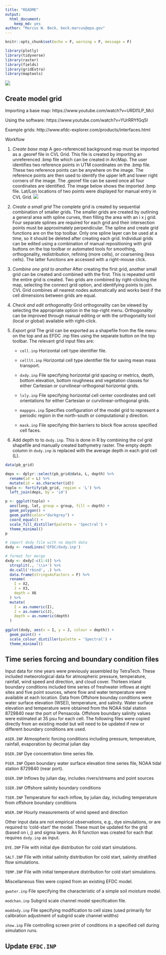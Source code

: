 ```yaml
---
title: "README"
output: 
  html_document:
    keep_md: yes
author: "Marcus W. Beck, beck.marcus@epa.gov"
---
```

```r
knitr::opts_chunk$set(echo = F, warning = F, message = F)

library(plotly)
library(tidyverse)
library(raster)
library(fields)
library(gridExtra)
library(maptools)
```
![](figs/efdc_flo.png)

## Create model grid

Importing a base map: https://www.youtube.com/watch?v=URDI1LP_McI

Using the software: https://www.youtube.com/watch?v=YUrRRYfGq5I\

Example grids: http://www.efdc-explorer.com/products/interfaces.html

Workflow 

1. *Create base map* A geo-referenced background map must be imported as a .georef file in CVL Grid.  This file is created by importing an unreferenced .bmp file which can be created in ArcMap.  The user identifies two reference points in UTM coordinates on the .bmp file.  These two reference points can be anywhere on the image.  The reference points are then used to identify the upper left and lower right corners of the image.  The .georef file can be saved once all four coordinates are identified. The image below shows the imported .bmp file.  Lat/Lon locations of two points were displayed for manual entry in CVL Grid. ![](figs/bath_ref.png)

2. *Create a small grid* The complete grid is created by sequential combination of smaller grids. The smaller grids are created by outlining a general area with spline curves, then filling the area with an i x j grid.  Four separate splines are required for each grid and their intersection points must be approximately perpendicular.  The spline and create grid functions are on the top toolbar.  Only one spline layer can be used at a time, so it should be deleted after creating each grid. Individual grids can be edited using a combination of manual repositioning with grid buttons on the top toolbar or automated tools for smoothing, orthogonality, redistribution, refining (more cells), or coarsening (less cells).  The latter functions are accessed with a right-mouse click.  

3.	*Combine one grid to another* After creating the first grid, another small grid can be created and combined with the first.  This is repeated until the entire grid is created.  Two grids are combined by right-clicking the map, selecting the connect grid option, and identifying points to join.  CVL Grid combines all nearest nodes automatically and works best if the cell dimensions between grids are equal.  

4.	*Check and edit orthogonality* Grid orthogonality can be viewed by selecting the appropriate option in the top-right menu.  Orthogonality can be improved through manual editing or with the orthogonality tool (local or global) available with right-click.  

5.	*Export grid* The grid can be exported as a shapefile from the file menu on the top and as EFDC .inp files using the separate button on the top toolbar.  The relevant grid input files are:

    * `cell.inp` Horizontal cell type identifier file.
    
    * `celllt.inp` Horizontal cell type identifier file for saving mean mass transport.
    
    * `dxdy.inp` File specifying horizontal grid spacing or metrics, depth, bottom elevation, bottom roughness and vegetation classes for either Cartesian or curvilinear-orthogonal horizontal grids.
    
    * `lxly.inp` File specifying horizontal cell center coordinates and cell orientations for
    either Cartesian or curvilinear-orthogonal grids.
    
    * `mappgns.inp` Specifies configuration of the model grid to represent a periodic region in the north-south or computational y direction.
    
    * `mask.inp` File specifying thin barriers to block flow across specified cell faces.

6. Add depth to to `dxdy.inp`.  This is done in R by combining the cvl grid shapefile and manually created bathymetry raster. The empty depth column in `dxdy.inp` is replaced with the average depth in each grid cell (L).

```r
data(pb_grid)

deps <- dplyr::select(pb_grid@data, L, depth) %>% 
  rename(id = L) %>% 
  mutate(id = as.character(id))
toplo <- fortify(pb_grid, region = 'L') %>% 
  left_join(deps, by = 'id')

p <- ggplot(toplo) + 
  aes(long, lat, group = group, fill = depth) + 
  geom_polygon() +
  geom_path(color="darkgrey") +
  coord_equal() + 
  scale_fill_distiller(palette = 'Spectral') +
  theme_minimal()
p
```

```r

# import dxdy file with no depth data
dxdy <- readLines('EFDC/dxdy.inp')

# format for merge
dxdy <- dxdy[-c(1:4)] %>% 
  strsplit(., '\\s+') %>% 
  do.call('rbind', .) %>% 
  data.frame(stringsAsFactors = F) %>% 
  rename(
    I = X2, 
    J = X3, 
    depth = X6
  ) %>% 
  mutate(
    I = as.numeric(I), 
    J = as.numeric(J), 
    depth = as.numeric(depth)
  )
    
ggplot(dxdy, aes(x = I, y = J, colour = depth)) + 
  geom_point() + 
  scale_colour_distiller(palette = 'Spectral') + 
  theme_minimal()
```

## Time series forcing and boundary condition files

Input data for nine years were previously assembled by TetraTech. These included meteorological data for atmospheric pressure, temperature, rainfall, wind speed and direction, and cloud cover.  Thirteen inland boundary conditions included time series of freshwater inflows at eight sites and five point sources, where flow and water temperature were available at each location. Data from Offshore bounday conditions were water surface elevation (WSE)), temperature, and salinity.  Water surface elevation and temperature were obtained from the NOAA tidal station 8729840 near the port of Pensacola.  Offshore boundary salinity values were estimated at 35 psu for each cell.  The following files were copied directly from an existing model but will need to be updated if new or different boundary conditions are used.  

`ASER.INP` Atmospheric forcing conditions including pressure, temperature, rainfall, evaporation by decimal julian day

`DSER.INP` Dye concentration time series file.

`PSER.INP` Open boundary water surface elevation time series file, NOAA tidal station 8729840 (near port).

`QSER.INP` Inflows by julian day, includes rivers/streams and  point sources

`SSER.INP` Offshore salinity boundary conditions

`TSER.INP` Temperature for each inflow, by julian day, including temperature from offshore boundary conditions

`WSER.INP` Hourly measurements of wind speed and direction

Other input data are not empirical observations, e.g., dye simulations, or are required to 'cold-start' the model.  These must be updated for the grid (based on i, j) and sigma layers.  An R function was created for each that requires `dxdy.inp` as input.   

`DYE.INP` File with initial dye distribution for cold start simulations.

`SALT.INP` File with initial salinity distribution for cold start, salinity stratified flow simulations.

`TEMP.INP` File with initial temperature distribution for cold start simulations.

Miscellaneous files were copied from an existing EFDC model. 

`gwater.inp` File specifying the characteristic of a simple soil moisture model.

`modchan.inp` Subgrid scale channel model specification file.

`moddxdy.inp` File specifying modification to cell sizes (used primarily for calibration adjustment of subgrid scale channel widths)

`show.inp` File controlling screen print of conditions in a specified cell during simulation runs.

## Update `EFDC.INP`





